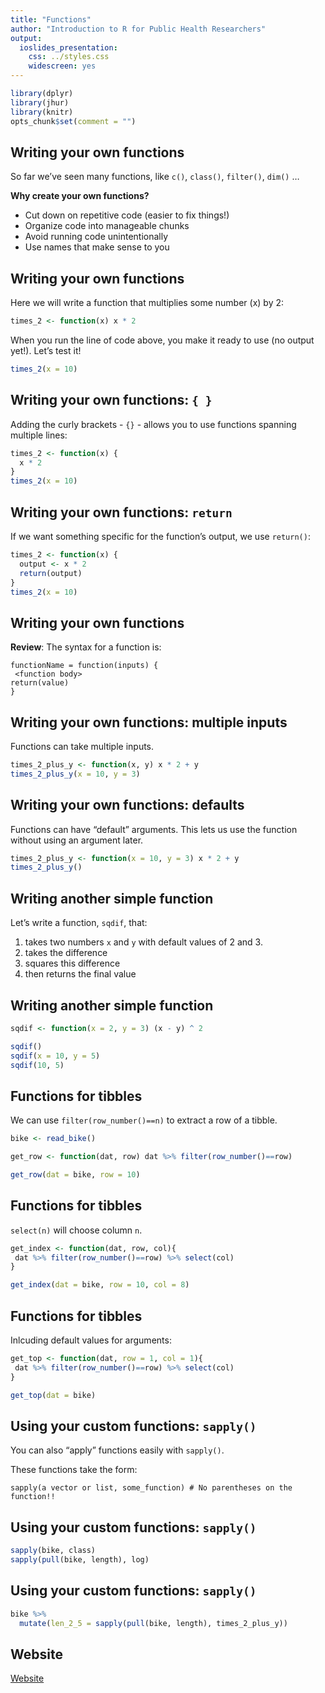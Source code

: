 ```yaml
---
title: "Functions"
author: "Introduction to R for Public Health Researchers"
output:
  ioslides_presentation:
    css: ../styles.css
    widescreen: yes
---
```


```r
library(dplyr)
library(jhur)
library(knitr)
opts_chunk$set(comment = "")
```

## Writing your own functions

So far we've seen many functions, like `c()`, `class()`, `filter()`, `dim()` ...

**Why create your own functions?**

- Cut down on repetitive code (easier to fix things!)
- Organize code into manageable chunks
- Avoid running code unintentionally
- Use names that make sense to you

## Writing your own functions

Here we will write a function that multiplies some number (x) by 2:

```r
times_2 <- function(x) x * 2
```

When you run the line of code above, you make it ready to use (no output yet!). Let's test it!

```r
times_2(x = 10)
```

## Writing your own functions: `{ }`

Adding the curly brackets - `{}` - allows you to use functions spanning multiple lines:

```r
times_2 <- function(x) {
  x * 2
}
times_2(x = 10)
```

## Writing your own functions: `return`

If we want something specific for the function's output, we use `return()`:

```r
times_2 <- function(x) {
  output <- x * 2
  return(output)
}
times_2(x = 10)
```

## Writing your own functions

**Review**: The syntax for a function is: 

```
functionName = function(inputs) {
 <function body>
return(value)
}
```

## Writing your own functions: multiple inputs

Functions can take multiple inputs.

```r
times_2_plus_y <- function(x, y) x * 2 + y
times_2_plus_y(x = 10, y = 3)
```

## Writing your own functions: defaults

Functions can have "default" arguments. This lets us use the function without using an argument later.

```r
times_2_plus_y <- function(x = 10, y = 3) x * 2 + y
times_2_plus_y()
```

## Writing another simple function

Let's write a function, `sqdif`, that:

1. takes two numbers `x` and `y` with default values of 2 and 3.
2. takes the difference
3. squares this difference
4. then returns the final value 

## Writing another simple function

```r
sqdif <- function(x = 2, y = 3) (x - y) ^ 2

sqdif()
sqdif(x = 10, y = 5)
sqdif(10, 5)
```

## Functions for tibbles

We can use `filter(row_number()==n)` to extract a row of a tibble.

```r
bike <- read_bike()

get_row <- function(dat, row) dat %>% filter(row_number()==row)

get_row(dat = bike, row = 10)
```

## Functions for tibbles

`select(n)` will choose column `n`.

```r
get_index <- function(dat, row, col){
 dat %>% filter(row_number()==row) %>% select(col) 
}

get_index(dat = bike, row = 10, col = 8)
```

## Functions for tibbles

Inlcuding default values for arguments:

```r
get_top <- function(dat, row = 1, col = 1){
 dat %>% filter(row_number()==row) %>% select(col) 
}

get_top(dat = bike)
```

## Using your custom functions: `sapply()`

You can also "apply" functions easily with `sapply()`.

These functions take the form:

```
sapply(a vector or list, some_function) # No parentheses on the function!!
```

## Using your custom functions: `sapply()`

```r
sapply(bike, class)
sapply(pull(bike, length), log)
```

## Using your custom functions: `sapply()`

```r
bike %>% 
  mutate(len_2_5 = sapply(pull(bike, length), times_2_plus_y))
```



## Website

[Website](http://jhudatascience.org/intro_to_R_class/index.html)
